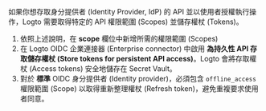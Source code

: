 如果你想存取身分提供者 (Identity Provider, IdP) 的 API 並以使用者授權執行操作，Logto 需要取得特定的 API 權限範圍 (Scopes) 並儲存權杖 (Tokens)。

1. 依照上述說明，在 **scope** 欄位中新增所需的權限範圍 (Scopes)
2. 在 Logto OIDC 企業連接器 (Enterprise connector) 中啟用 **為持久性 API 存取儲存權杖 (Store tokens for persistent API access)**。Logto 會將存取權杖 (Access tokens) 安全地儲存在 Secret Vault。
3. 對於 **標準** OIDC 身分提供者 (Identity provider)，必須包含 `offline_access` 權限範圍 (Scope) 以取得重新整理權杖 (Refresh token)，避免重複要求使用者同意。
